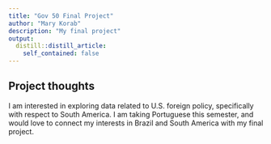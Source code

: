 ```yaml
---
title: "Gov 50 Final Project"
author: "Mary Korab"
description: "My final project"
output:
  distill::distill_article:
    self_contained: false
---
```




## Project thoughts

I am interested in exploring data related to U.S. foreign policy, specifically with respect to South America. I am taking Portuguese this semester, and would love to connect my interests in Brazil and South America with my final project. 